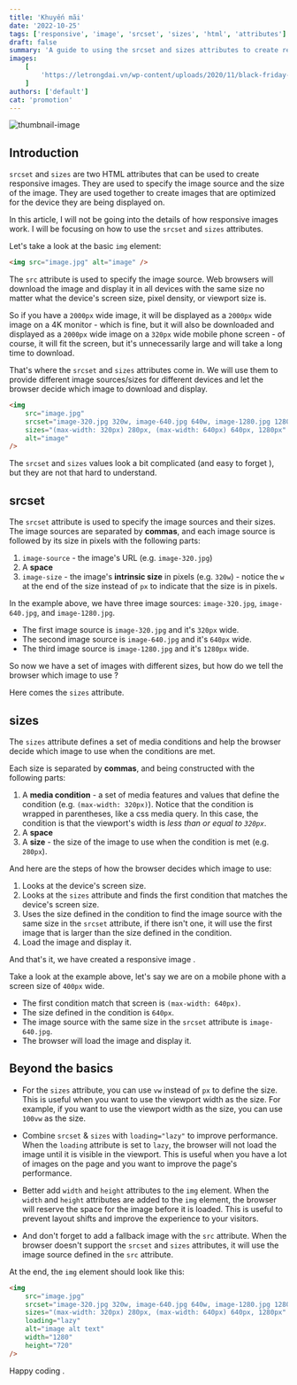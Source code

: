 ```yaml
---
title: 'Khuyến mãi'
date: '2022-10-25'
tags: ['responsive', 'image', 'srcset', 'sizes', 'html', 'attributes']
draft: false
summary: 'A guide to using the srcset and sizes attributes to create responsive images'
images:
    [
        'https://letrongdai.vn/wp-content/uploads/2020/11/black-friday-mua-ngay-keo-het-khuyen-mai-70-tat-ca-cac-dich-vu-9-4.png',
    ]
authors: ['default']
cat: 'promotion'
---
```



![thumbnail-image](https://letrongdai.vn/wp-content/uploads/2020/11/black-friday-mua-ngay-keo-het-khuyen-mai-70-tat-ca-cac-dich-vu-9-4.png)

<UnsplashPhotoInfo photoURL="https://unsplash.com/photos/TMa0l7fdSW8" author="Dang Cong" />

## Introduction

`srcset` and `sizes` are two HTML attributes that can be used to create responsive images.
They are used to specify the image source and the size of the image. They are used together to create images that are optimized for the device they are being displayed on.

In this article, I will not be going into the details of how responsive images work. I will be focusing on how to use the `srcset` and `sizes` attributes.

Let's take a look at the basic `img` element:

```html
<img src="image.jpg" alt="image" />
```

The `src` attribute is used to specify the image source.
Web browsers will download the image and display it in all devices with the same size
no matter what the device's screen size, pixel density, or viewport size is.

So if you have a `2000px` wide image, it will be displayed as a `2000px` wide image on a 4K monitor - which is fine,
but it will also be downloaded and displayed as a `2000px` wide image on a `320px` wide mobile phone screen - of course, it will fit the screen,
but it's unnecessarily large and will take a long time to download.

That's where the `srcset` and `sizes` attributes come in.
We will use them to provide different image sources/sizes for different devices and let the browser decide which image to download and display.

```html
<img
	src="image.jpg"
	srcset="image-320.jpg 320w, image-640.jpg 640w, image-1280.jpg 1280w"
	sizes="(max-width: 320px) 280px, (max-width: 640px) 640px, 1280px"
	alt="image"
/>
```

The `srcset` and `sizes` values look a bit complicated (and easy to forget <Twemoji emoji="face-with-rolling-eyes" />), but they are not that hard to understand.

## srcset

The `srcset` attribute is used to specify the image sources and their sizes.
The image sources are separated by **commas**, and each image source is followed by its size in pixels with the following parts:

1. `image-source` - the image's URL (e.g. `image-320.jpg`)
2. A **space**
3. `image-size` - the image's **intrinsic size** in pixels (e.g. `320w`) - notice the `w` at the end of the size instead of `px` to indicate that the size is in pixels.

In the example above, we have three image sources: `image-320.jpg`, `image-640.jpg`, and `image-1280.jpg`.

-   The first image source is `image-320.jpg` and it's `320px` wide.
-   The second image source is `image-640.jpg` and it's `640px` wide.
-   The third image source is `image-1280.jpg` and it's `1280px` wide.

So now we have a set of images with different sizes, but how do we tell the browser which image to use <Twemoji emoji="thinking-face" />?

Here comes the `sizes` attribute.

## sizes

The `sizes` attribute defines a set of media conditions and help the browser decide which image to use when the conditions are met.

Each size is separated by **commas**, and being constructed with the following parts:

1. A **media condition** - a set of media features and values that define the condition (e.g. `(max-width: 320px)`).
   Notice that the condition is wrapped in parentheses, like a css media query.
   In this case, the condition is that the viewport's width is _less than or equal to `320px`_.
2. A **space**
3. A **size** - the size of the image to use when the condition is met (e.g. `280px`).

And here are the steps of how the browser decides which image to use:

1. Looks at the device's screen size.
2. Looks at the `sizes` attribute and finds the first condition that matches the device's screen size.
3. Uses the size defined in the condition to find the image source with the same size in the `srcset` attribute, if there isn't one, it will use the first image that is larger than the size defined in the condition.
4. Load the image and display it.

And that's it, we have created a responsive image <Twemoji emoji="partying-face" />.

Take a look at the example above, let's say we are on a mobile phone with a screen size of `400px` wide.

-   The first condition match that screen is `(max-width: 640px)`.
-   The size defined in the condition is `640px`.
-   The image source with the same size in the `srcset` attribute is `image-640.jpg`.
-   The browser will load the image and display it.

## Beyond the basics

-   For the `sizes` attribute, you can use `vw` instead of `px` to define the size.
    This is useful when you want to use the viewport width as the size.
    For example, if you want to use the viewport width as the size, you can use `100vw` as the size.

-   Combine `srcset` & `sizes` with `loading="lazy"` to improve performance.
    When the `loading` attribute is set to `lazy`, the browser will not load the image until it is visible in the viewport.
    This is useful when you have a lot of images on the page and you want to improve the page's performance.

-   Better add `width` and `height` attributes to the `img` element.
    When the `width` and `height` attributes are added to the `img` element, the browser will reserve the space for the image before it is loaded.
    This is useful to prevent layout shifts and improve the experience to your visitors.

-   And don't forget to add a fallback image with the `src` attribute.
    When the browser doesn't support the `srcset` and `sizes` attributes, it will use the image source defined in the `src` attribute.

At the end, the `img` element should look like this:

```html
<img
	src="image.jpg"
	srcset="image-320.jpg 320w, image-640.jpg 640w, image-1280.jpg 1280w"
	sizes="(max-width: 320px) 280px, (max-width: 640px) 640px, 1280px"
	loading="lazy"
	alt="image alt text"
	width="1280"
	height="720"
/>
```

Happy coding <Twemoji emoji="clinking-beer-mugs" />.
